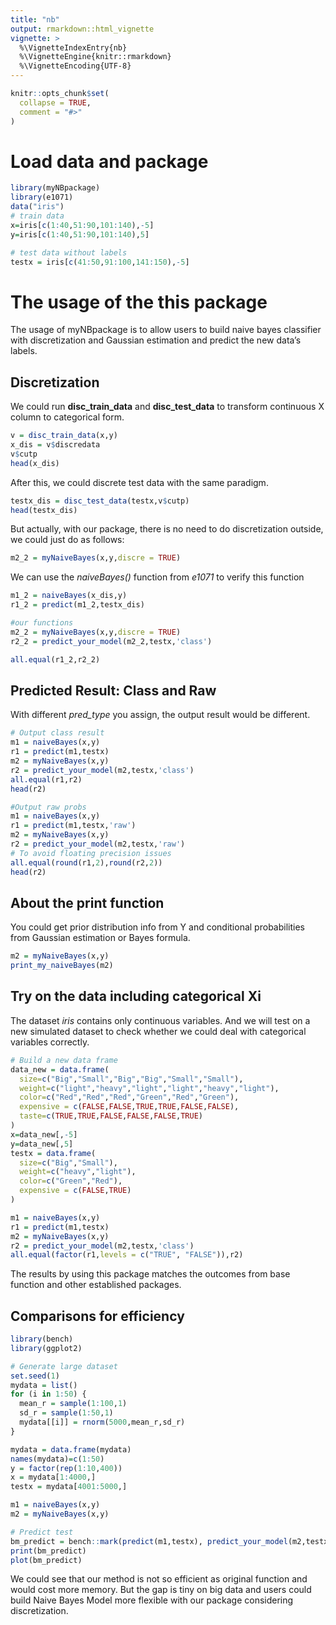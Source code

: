 ```yaml
---
title: "nb"
output: rmarkdown::html_vignette
vignette: >
  %\VignetteIndexEntry{nb}
  %\VignetteEngine{knitr::rmarkdown}
  %\VignetteEncoding{UTF-8}
---
```


```r
knitr::opts_chunk$set(
  collapse = TRUE,
  comment = "#>"
)
```

# Load data and package

```r
library(myNBpackage)
library(e1071)
data("iris")
# train data
x=iris[c(1:40,51:90,101:140),-5]
y=iris[c(1:40,51:90,101:140),5]

# test data without labels
testx = iris[c(41:50,91:100,141:150),-5]
```

# The usage of the this package

The usage of myNBpackage is to allow users to build naive bayes classifier with discretization and Gaussian estimation and predict the new data's labels.

## Discretization

We could run **disc_train_data** and **disc_test_data** to transform continuous X column to categorical form.

```r
v = disc_train_data(x,y)
x_dis = v$discredata
v$cutp
head(x_dis)
```

After this, we could discrete test data with the same paradigm.

```r
testx_dis = disc_test_data(testx,v$cutp)
head(testx_dis)
```

But actually, with our package, there is no need to do discretization outside, we could just do as follows:

```r
m2_2 = myNaiveBayes(x,y,discre = TRUE)
```

We can use the _naiveBayes()_ function from *e1071* to verify this function

```r
m1_2 = naiveBayes(x_dis,y)
r1_2 = predict(m1_2,testx_dis)

#our functions
m2_2 = myNaiveBayes(x,y,discre = TRUE)
r2_2 = predict_your_model(m2_2,testx,'class')

all.equal(r1_2,r2_2)

```

## Predicted Result: Class and Raw

With different *pred_type* you assign, the output result would be different.

```r
# Output class result
m1 = naiveBayes(x,y)
r1 = predict(m1,testx)
m2 = myNaiveBayes(x,y)
r2 = predict_your_model(m2,testx,'class')
all.equal(r1,r2)
head(r2)

```

```r
#Output raw probs
m1 = naiveBayes(x,y)
r1 = predict(m1,testx,'raw')
m2 = myNaiveBayes(x,y)
r2 = predict_your_model(m2,testx,'raw')
# To avoid floating precision issues
all.equal(round(r1,2),round(r2,2))
head(r2)
```

## About the print function

You could get prior distribution info from Y and conditional probabilities from Gaussian estimation or Bayes formula.
```r

m2 = myNaiveBayes(x,y)
print_my_naiveBayes(m2)

```

## Try on the data including categorical Xi

The dataset *iris* contains only continuous variables. And we will test on a new simulated dataset to check whether we could deal with categorical variables correctly.

```r

# Build a new data frame
data_new = data.frame(
  size=c("Big","Small","Big","Big","Small","Small"),
  weight=c("light","heavy","light","light","heavy","light"),
  color=c("Red","Red","Red","Green","Red","Green"),
  expensive = c(FALSE,FALSE,TRUE,TRUE,FALSE,FALSE),
  taste=c(TRUE,TRUE,FALSE,FALSE,FALSE,TRUE)
)
x=data_new[,-5]
y=data_new[,5]
testx = data.frame(
  size=c("Big","Small"),
  weight=c("heavy","light"),
  color=c("Green","Red"),
  expensive = c(FALSE,TRUE)
)

m1 = naiveBayes(x,y)
r1 = predict(m1,testx)
m2 = myNaiveBayes(x,y)
r2 = predict_your_model(m2,testx,'class')
all.equal(factor(r1,levels = c("TRUE", "FALSE")),r2)
```

The results by using this package matches the outcomes from base function and other established packages.

## Comparisons for efficiency

```r
library(bench)
library(ggplot2)

# Generate large dataset
set.seed(1)
mydata = list()
for (i in 1:50) {
  mean_r = sample(1:100,1)
  sd_r = sample(1:50,1)
  mydata[[i]] = rnorm(5000,mean_r,sd_r)
}

mydata = data.frame(mydata)
names(mydata)=c(1:50)
y = factor(rep(1:10,400))
x = mydata[1:4000,]
testx = mydata[4001:5000,]

m1 = naiveBayes(x,y)
m2 = myNaiveBayes(x,y)

# Predict test
bm_predict = bench::mark(predict(m1,testx), predict_your_model(m2,testx,'class'))
print(bm_predict)
plot(bm_predict)


```

We could see that our method is not so efficient as original function and would cost more memory. But the gap is tiny on big data and users could build Naive Bayes Model more flexible with our package considering discretization.

